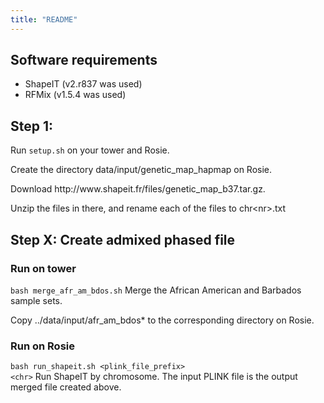 ```yaml
---
title: "README"
---
```


## Software requirements

- ShapeIT (v2.r837 was used)
- RFMix (v1.5.4 was used)

## Step 1: 

Run <code>setup.sh</code> on your tower and Rosie.

Create the directory data/input/genetic_map_hapmap on Rosie. 

Download http://www.shapeit.fr/files/genetic_map_b37.tar.gz. 

Unzip the files in there, and rename each of the files to chr\<nr\>.txt

## Step X: Create admixed phased file

### Run on tower

<code>bash merge_afr_am_bdos.sh</code>
Merge the African American and Barbados sample sets.

Copy ../data/input/afr_am_bdos* to the corresponding directory on Rosie.

### Run on Rosie

<code>bash run_shapeit.sh \<plink_file_prefix\> \<chr\></code>
Run ShapeIT by chromosome. The input PLINK file is the output merged file created above. 